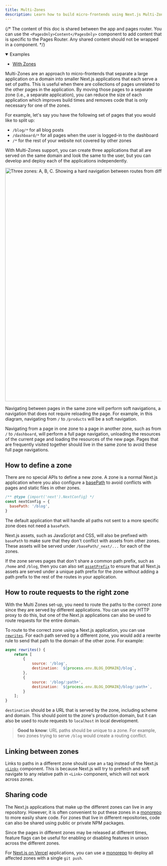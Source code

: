 ```yaml
---
title: Multi-Zones
description: Learn how to build micro-frontends using Next.js Multi-Zones to deploy multiple Next.js apps under a single domain.
---
```


{/* The content of this doc is shared between the app and pages router. You can use the `<PagesOnly>Content</PagesOnly>` component to add content that is specific to the Pages Router. Any shared content should not be wrapped in a component. */}

<details open>
  <summary>Examples</summary>

- [With Zones](https://github.com/vercel/next.js/tree/canary/examples/with-zones)

</details>

Multi-Zones are an approach to micro-frontends that separate a large application on a domain into smaller Next.js applications that each serve a set of paths. This is useful when there are collections of pages unrelated to the other pages in the application. By moving those pages to a separate zone (i.e., a separate application), you can reduce the size of each application which improves build times and removes code that is only necessary for one of the zones.

For example, let's say you have the following set of pages that you would like to split up:

- `/blog/*` for all blog posts
- `/dashboard/*` for all pages when the user is logged-in to the dashboard
- `/*` for the rest of your website not covered by other zones

With Multi-Zones support, you can create three applications that all are served on the same domain and look the same to the user, but you can develop and deploy each of the applications independently.

<Image
  alt="Three zones: A, B, C. Showing a hard navigation between routes from different zones, and soft navigations between routes within the same zone."
  srcLight="/docs/light/multi-zones.png"
  srcDark="/docs/dark/multi-zones.png"
  width="1600"
  height="750"
/>

Navigating between pages in the same zone will perform soft navigations, a navigation that does not require reloading the page. For example, in this diagram, navigating from `/` to `/products` will be a soft navigation.

Navigating from a page in one zone to a page in another zone, such as from `/` to `/dashboard`, will perform a full page navigation, unloading the resources of the current page and loading the resources of the new page. Pages that are frequently visited together should live in the same zone to avoid these full page navigations.

## How to define a zone

There are no special APIs to define a new zone. A zone is a normal Next.js application where you also configure a [basePath](/docs/app/api-reference/next-config-js/basePath) to avoid conflicts with pages and static files in other zones.

```js filename="next.config.js"
/** @type {import('next').NextConfig} */
const nextConfig = {
  basePath: '/blog',
}
```

The default application that will handle all paths not sent to a more specific zone does not need a `basePath`.

Next.js assets, such as JavaScript and CSS, will also be prefixed with `basePath` to make sure that they don't conflict with assets from other zones. These assets will be served under `/basePath/_next/...` for each of the zones.

If the zone serves pages that don't share a common path prefix, such as `/home` and `/blog`, then you can also set [`assetPrefix`](/docs/app/api-reference/next-config-js/assetPrefix) to ensure that all Next.js assets are served under a unique path prefix for the zone without adding a path prefix to the rest of the routes in your application.

## How to route requests to the right zone

With the Multi Zones set-up, you need to route the paths to the correct zone since they are served by different applications. You can use any HTTP proxy to do this, but one of the Next.js applications can also be used to route requests for the entire domain.

To route to the correct zone using a Next.js application, you can use [`rewrites`](/docs/app/api-reference/next-config-js/rewrites). For each path served by a different zone, you would add a rewrite rule to send that path to the domain of the other zone. For example:

```js filename="next.config.js"
async rewrites() {
    return [
        {
            source: '/blog',
            destination: `${process.env.BLOG_DOMAIN}/blog`,
        },
        {
            source: '/blog/:path+',
            destination: `${process.env.BLOG_DOMAIN}/blog/:path+`,
        }
    ];
}
```

`destination` should be a URL that is served by the zone, including scheme and domain. This should point to the zone's production domain, but it can also be used to route requests to `localhost` in local development.

> **Good to know**: URL paths should be unique to a zone. For example, two zones trying to serve `/blog` would create a routing conflict.

## Linking between zones

Links to paths in a different zone should use an `a` tag instead of the Next.js [`<Link>`](/docs/pages/api-reference/components/link) component. This is because Next.js will try to prefetch and soft navigate to any relative path in `<Link>` component, which will not work across zones.

## Sharing code

The Next.js applications that make up the different zones can live in any repository. However, it is often convenient to put these zones in a [monorepo](https://en.wikipedia.org/wiki/Monorepo) to more easily share code. For zones that live in different repositories, code can also be shared using public or private NPM packages.

Since the pages in different zones may be released at different times, feature flags can be useful for enabling or disabling features in unison across the different zones.

For [Next.js on Vercel](https://vercel.com?utm_source=next-site&utm_medium=docs&utm_campaign=next-website) applications, you can use a [monorepo](https://vercel.com/blog/monorepos-are-changing-how-teams-build-software?utm_source=next-site&utm_medium=docs&utm_campaign=next-website) to deploy all affected zones with a single `git push`.
